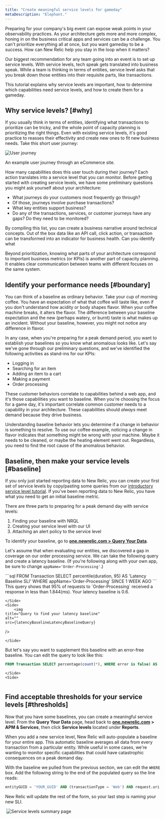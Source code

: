 ```yaml
---
title: "Create meaningful service levels for gameday"
metaDescription: "Elephant."
---
```







Preparing for your company's big event can expose weak points in your observability practices. As your architecture gets more and more complex, honing in on the business critical apps and services can be a challenge. You can't prioritize everything all at once, but you want gameday to be a success. How can New Relic help you stay in the loop when it matters?

Our biggest recommendation for any team going into an event is to set up service levels. With service levels, tech speak gets translated into business speak. While a team is thinking in terms of entities, service level asks that you break down those entities into their requisite parts, like transactions.

This tutorial explains why service levels are important, how to determine which capabilities need service levels, and how to create them for a gameday.

## Why service levels? [#why]

If you usually think in terms of entities, identifying what transactions to prioritize can be tricky, and the whole point of capacity planning is prioritizing the right things. Even with existing service levels, it's good practice to reasses their effectivity and create new ones to fit new business needs. Take this short user journey: 

<img
    title="This user journey has a few points to add a service level to"
    alt="User journey"
    src={userJourneyAPossibleUserJourney}
/>

<figcaption>
    An example user journey through an eCommerce site.
</figcaption>

How many capabilities does this user touch during their journey? Each action translates into a service level that you can monitor. Before getting started with creating service levels, we have some preliminary questions you might ask yourself about your architecture:

* What journeys do your customers most frequently go through?
* Of those, journeys involve purchase transactions? 
* What key entities support business?
* Do any of the transactions, services, or customer journeys have any gaps? Do they need to be monitored? 

By compiling this list, you can create a business narrative around technical concepts. Out of the box data like an API call, click action, or transaction can be transformed into an indicator for business health. Can you identify what 

Beyond prioritization, knowing what parts of your architecture correspond to important business metrics (or KPIs) is another part of capacity planning. It enables clear communication between teams with different focuses on the same system. 

## Identify your performance needs [#boundary]

You can think of a baseline as ordinary behavior. Take your cup of morning coffee. You have an expectation of what that coffee will taste like, even if you don't understand how acidity or body shapes flavor. When your coffee machine breaks, it alters the flavor. The difference between your baseline expectation and the new (perhaps watery, or burnt) taste is what makes up an incident. Without your baseline, however, you might not notice any difference in flavor. 

In any case, when you're preparing for a peak demand period, you want to establish your baselines so you know what anomalous looks like. Let's say we've gone through our preliminary questions, and we've identified the following activities as stand-ins for our KPIs:

* Logging in
* Searching for an item
* Adding an item to a cart
* Making a payment  
* Order processing

These customer behaviors correlate to capabilities behind a web app, and it's those capabilities you want to baseline. When you're choosing the focus for a game day, it's important correlate common customer needs to a capability in your architecture. These capabilities should *always* meet demand because they drive business. 

Understanding baseline behavior lets you determine if a change in behavior is something to resolve. To use our coffee example, noticing a change in flavor indicates that something might be wrong with your machine. Maybe it needs to be cleaned, or maybe the heating element went out. Regardless, you need to find the root cause of the anomalous behavior.  

## Baseline, then make your service levels [#baseline]

If you only just started reporting data to New Relic, you can create your first set of service levels by copy/pasting some queries from our [introductory service level tutorial](/docs/journey-performance/slo-tutorial/). If you've been reporting data to New Relic, you have what you need to get an initial baseline metric. 

There are three parts to preparing for a peak demand day with service levels:

1. Finding your baseline with NRQL
2. Creating your service level with our UI
3. Attaching an alert policy to the service level

To identify your baseline, go to **[one.newrelic.com > Query Your Data](https://one.newrelic.com/data-exploration/query-builder)**. 

Let's assume that when evaluating our entities, we discovered a gap in coverage on our order processing service. We can take the following query and create a latency baseline. (If you're following along with your own app, be sure to change `appName='Order-Processing'`.)

<SideBySide>
    <Side>
        ```sql
FROM Transaction SELECT percentile(duration, 95) AS 'Latency Baseline SLI' WHERE appName='Order-Processing' SINCE 1 WEEK AGO
```
This query shows that 95% of requests to `Order-Processing` received a response in less than 1.844(ms). Your latency baseline is 0.6. 

    </Side>
    <Side>
        <img
    title="Query to find your latency baseline"
    alt=""
    src={latencyBaselineLatencyBaselineQuery}
/>

    </Side>
</SideBySide>

<SideBySide>
    <Side>
    But let's say you want to supplement this baseline with an error-free baseline. You can edit the query to look like this:

```sql
FROM Transaction SELECT percentage(count(*), WHERE error is false) AS 'Success Baseline SLI' SINCE 1 WEEK AGO WHERE appName='Order-Processing'
```
    </Side>
    <Side>
<img
    title="Success baseline query"
    alt=""
    src={successBaselineSuccessBaseline}
/>
    </Side>
</SideBySide>

## Find acceptable thresholds for your service levels [#thresholds]

Now that you have some baselines, you can create a meaningful service level. From the **Query Your Data** page, head back to **[one.newrelic.com](https://one.newrelic.com) > APM & Services**, then click **Service levels** located under **Reports**.

When you add a new service level, New Relic will auto-populate a baseline for your entire app. This automatic baseline averages all data from every transaction from a particular entity. While useful in some cases, we're wanting to monitor specific capabilities that could have catastrophic consequences on a peak demand day. 

With the baseline we pulled from the previous section, we can edit the `WHERE` box. Add the following string to the end of the populated query so the line reads:

```sql
entityGUID = 'YOUR_GUID' AND (transactionType = 'Web') AND request.uri LIKE `Order-processing`
```

New Relic will update the rest of the form, so your last step is naming your new SLI. 

<SideBySide>
    <Side>
        <img
    title="View your service levels"
    alt=""
    src={serviceLevelsintheUIServiceLevelsintheUI}
/>
    </Side>
    <Side>
        <img
        title="Service levels summary page"
        src={serviceLevelsUI}
        />
    </Side>
</SideBySide>
